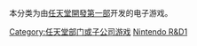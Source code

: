 本分类为由[[任天堂開發第一部|任天堂開發第一部]]开发的电子游戏。

[[Category:任天堂部门或子公司游戏|Category:任天堂部门或子公司游戏]]
[[Category:日本游戏公司游戏|Nintendo R&D1]]